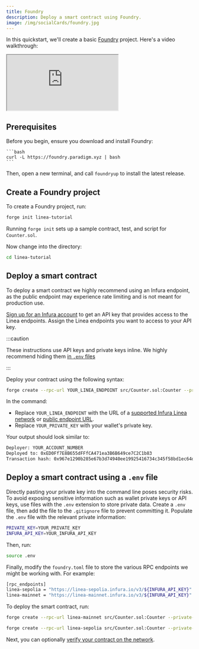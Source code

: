 ```yaml
---
title: Foundry
description: Deploy a smart contract using Foundry.
image: /img/socialCards/foundry.jpg
---
```



In this quickstart, we'll create a basic [Foundry](https://book.getfoundry.sh/) project. Here's a video walkthrough:

<div class="center-container">
    <div class="video-container">
      <iframe
        class="video-iframe"
        src="https://www.youtube.com/embed/TO9XhLCoqgg"
        title="How to deploy a smart contract on Linea with Foundry"
        allow="accelerometer; autoplay; clipboard-write; encrypted-media; gyroscope; picture-in-picture; web-share"
        allowFullScreen></iframe>
    </div>
</div>

## Prerequisites

Before you begin, ensure you download and install Foundry:

    ```bash
    curl -L https://foundry.paradigm.xyz | bash
    ```

Then, open a new terminal, and call `foundryup` to install the latest release.

## Create a Foundry project

To create a Foundry project, run:

```bash
forge init linea-tutorial
```

Running `forge init` sets up a sample contract, test, and script for `Counter.sol`.

Now change into the directory:

```bash
cd linea-tutorial
```

## Deploy a smart contract

To deploy a smart contract we highly recommend using an Infura endpoint, as the public endpoint may experience
rate limiting and is not meant for production use.

[Sign up for an Infura account](https://docs.infura.io/api/getting-started) to get an API key that
provides access to the Linea endpoints. Assign the Linea endpoints you want to access to your API key.

:::caution

These instructions use API keys and private keys inline. We highly recommend hiding them
[in `.env` files](#deploy-a-smart-contract-using-a-env-file)

:::

Deploy your contract using the following syntax:

```bash
forge create --rpc-url YOUR_LINEA_ENDPOINT src/Counter.sol:Counter --private-key YOUR_PRIVATE_KEY
```

In the command:

- Replace `YOUR_LINEA_ENDPOINT` with the URL of a
    [supported Infura Linea network](https://docs.infura.io/api/networks/linea/choose-a-network)
    or [public endpoint URL](../info-contracts.mdx#network-information).
- Replace `YOUR_PRIVATE_KEY` with your wallet's private key.

Your output should look similar to:

```bash
Deployer: YOUR_ACCOUNT_NUMBER
Deployed to: 0xED0Ff7E8B655dFFfCA471ea3B6B649ce7C2C1b83
Transaction hash: 0x967e1290b285e67b3d74940ee19925416734c345f58bd1ec64dcea134647d7ee
```

## Deploy a smart contract using a `.env` file

Directly pasting your private key into the command line poses security risks. To avoid exposing sensitive
information such as wallet private keys or API keys, use files with the `.env` extension to store private
data. Create a `.env` file, then add the file to the `.gitignore` file to prevent committing it. Populate
the `.env` file with the relevant private information:

```bash
PRIVATE_KEY=YOUR_PRIVATE_KEY
INFURA_API_KEY=YOUR_INFURA_API_KEY
```

Then, run:

```bash
source .env
```

Finally, modify the `foundry.toml` file to store the various RPC endpoints we might be working with. For example:

```bash
[rpc_endpoints]
linea-sepolia = "https://linea-sepolia.infura.io/v3/${INFURA_API_KEY}"
linea-mainnet = "https://linea-mainnet.infura.io/v3/${INFURA_API_KEY}"
```

To deploy the smart contract, run:

<Tabs className="my-tabs">
  <TabItem value="Mainnet" label="Mainnet" default>

```bash
forge create --rpc-url linea-mainnet src/Counter.sol:Counter --private-key $PRIVATE_KEY
```

</TabItem>

<TabItem value="Sepolia" label="Sepolia">

```bash
forge create --rpc-url linea-sepolia src/Counter.sol:Counter --private-key $PRIVATE_KEY
```

  </TabItem>
</Tabs>

Next, you can optionally [verify your contract on the network](../verify-smart-contract/foundry.md).
